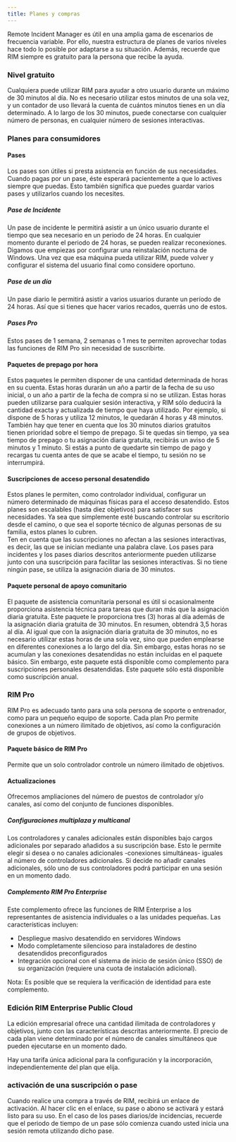 ```yaml
---
title: Planes y compras
---
```



Remote Incident Manager es útil en una amplia gama de escenarios de frecuencia variable. Por ello, nuestra estructura de planes de varios niveles hace todo lo posible por adaptarse a su situación. Además, recuerde que RIM siempre es gratuito para la persona que recibe la ayuda.

### Nivel gratuito

Cualquiera puede utilizar RIM para ayudar a otro usuario durante un máximo de 30 minutos al día. No es necesario utilizar estos minutos de una sola vez, y un contador de uso llevará la cuenta de cuántos minutos tienes en un día determinado. A lo largo de los 30 minutos, puede conectarse con cualquier número de personas, en cualquier número de sesiones interactivas.

### Planes para consumidores

#### Pases

Los pases son útiles si presta asistencia en función de sus necesidades. Cuando pagas por un pase, éste esperará pacientemente a que lo actives siempre que puedas. Esto también significa que puedes guardar varios pases y utilizarlos cuando los necesites.

##### Pase de Incidente

Un pase de incidente le permitirá asistir a un único usuario durante el tiempo que sea necesario en un periodo de 24 horas. En cualquier momento durante el periodo de 24 horas, se pueden realizar reconexiones. Digamos que empiezas por configurar una reinstalación nocturna de Windows. Una vez que esa máquina pueda utilizar RIM, puede volver y configurar el sistema del usuario final como considere oportuno.

##### Pase de un día

Un pase diario le permitirá asistir a varios usuarios durante un período de 24 horas. Así que si tienes que hacer varios recados, querrás uno de estos.

##### Pases Pro

Estos pases de 1 semana, 2 semanas o 1 mes te permiten aprovechar todas las funciones de RIM Pro sin necesidad de suscribirte.

#### Paquetes de prepago por hora

Estos paquetes le permiten disponer de una cantidad determinada de horas en su cuenta. Estas horas durarán un año a partir de la fecha de su uso inicial, o un año a partir de la fecha de compra si no se utilizan.
Estas horas pueden utilizarse para cualquier sesión interactiva, y RIM sólo deducirá la cantidad exacta y actualizada de tiempo que haya utilizado. Por ejemplo, si dispone de 5 horas y utiliza 12 minutos, le quedarán 4 horas y 48 minutos. También hay que tener en cuenta que los 30 minutos diarios gratuitos tienen prioridad sobre el tiempo de prepago. Si te quedas sin tiempo, ya sea tiempo de prepago o tu asignación diaria gratuita, recibirás un aviso de 5 minutos y 1 minuto. Si estás a punto de quedarte sin tiempo de pago y recargas tu cuenta antes de que se acabe el tiempo, tu sesión no se interrumpirá.

#### Suscripciones de acceso personal desatendido

Estos planes le permiten, como controlador individual, configurar un número determinado de máquinas físicas para el acceso desatendido. Estos planes son escalables (hasta diez objetivos) para satisfacer sus necesidades. Ya sea que simplemente esté buscando controlar su escritorio desde el camino, o que sea el soporte técnico de algunas personas de su familia, estos planes lo cubren.  
Ten en cuenta que las suscripciones no afectan a las sesiones interactivas, es decir, las que se inician mediante una palabra clave. Los pases para incidentes y los pases diarios descritos anteriormente pueden utilizarse junto con una suscripción para facilitar las sesiones interactivas. Si no tiene ningún pase, se utiliza la asignación diaria de 30 minutos.

#### Paquete personal de apoyo comunitario

El paquete de asistencia comunitaria personal es útil si ocasionalmente proporciona asistencia técnica para tareas que duran más que la asignación diaria gratuita. Este paquete le proporciona tres (3) horas al día además de la asignación diaria gratuita de 30 minutos. En resumen, obtendrá 3,5 horas al día. Al igual que con la asignación diaria gratuita de 30 minutos, no es necesario utilizar estas horas de una sola vez, sino que pueden emplearse en diferentes conexiones a lo largo del día. Sin embargo, estas horas no se acumulan y las conexiones desatendidas no están incluidas en el paquete básico. Sin embargo, este paquete está disponible como complemento para suscripciones personales desatendidas. Este paquete sólo está disponible como suscripción anual.

### RIM Pro

RIM Pro es adecuado tanto para una sola persona de soporte o entrenador, como para un pequeño equipo de soporte. Cada plan Pro permite conexiones a un número ilimitado de objetivos, así como la configuración de grupos de objetivos.

#### Paquete básico de RIM Pro

Permite que un solo controlador controle un número ilimitado de objetivos.

#### Actualizaciones

Ofrecemos ampliaciones del número de puestos de controlador y/o canales, así como del conjunto de funciones disponibles.

##### Configuraciones multiplaza y multicanal

Los controladores y canales adicionales están disponibles bajo cargos adicionales por separado añadidos a su suscripción base. Esto le permite elegir si desea o no canales adicionales -conexiones simultáneas- iguales al número de controladores adicionales. Si decide no añadir canales adicionales, sólo uno de sus controladores podrá participar en una sesión en un momento dado. 

##### Complemento RIM Pro Enterprise

Este complemento ofrece las funciones de RIM Enterprise a los representantes de asistencia individuales o a las unidades pequeñas. Las características incluyen:
* Despliegue masivo desatendido en servidores Windows
* Modo completamente silencioso para instaladores de destino desatendidos preconfigurados
* Integración opcional con el sistema de inicio de sesión único (SSO) de su organización (requiere una cuota de instalación adicional).

Nota: Es posible que se requiera la verificación de identidad para este complemento.

### Edición RIM Enterprise Public Cloud

La edición empresarial ofrece una cantidad ilimitada de controladores y objetivos, junto con las características descritas anteriormente. El precio de cada plan viene determinado por el número de canales simultáneos que pueden ejecutarse en un momento dado.

Hay una tarifa única adicional para la configuración y la incorporación, independientemente del plan que elija.  

### activación de una suscripción o pase

Cuando realice una compra a través de RIM, recibirá un enlace de activación. Al hacer clic en el enlace, su pase o abono se activará y estará listo para su uso. En el caso de los pases diarios/de incidencias, recuerde que el periodo de tiempo de un pase sólo comienza cuando usted inicia una sesión remota utilizando dicho pase.
